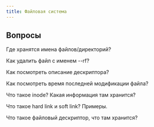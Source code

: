 ```yaml
---
title: Файловая система
---
```


## Вопросы

Где хранятся имена файлов/директорий?

Как удалить файл с именем --rf?

Как посмотреть описание дескриптора?

Как посмотреть время последней модификации файла?

Что такое inode? Какая информация там хранится?

Что такое hard link и soft link? Примеры.

Что такое файловый дескриптор, что там хранится?
